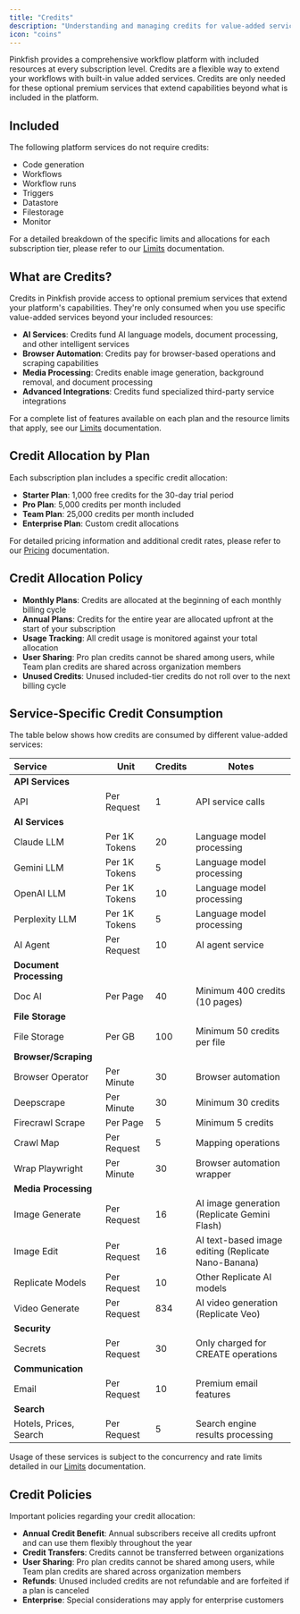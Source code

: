 ```yaml
---
title: "Credits"
description: "Understanding and managing credits for value-added services"
icon: "coins"
---
```


Pinkfish provides a comprehensive workflow platform with included resources at every subscription level. Credits are a flexible way to extend your workflows with built-in value added services. Credits are only needed for these optional premium services that extend capabilities beyond what is included in the platform.

## Included

The following platform services do not require credits:

- Code generation
- Workflows
- Workflow runs
- Triggers
- Datastore
- Filestorage
- Monitor

For a detailed breakdown of the specific limits and allocations for each subscription tier, please refer to our [Limits](/essentials/limits) documentation.

## What are Credits?

Credits in Pinkfish provide access to optional premium services that extend your platform's capabilities. They're only consumed when you use specific value-added services beyond your included resources:

- **AI Services**: Credits fund AI language models, document processing, and other intelligent services
- **Browser Automation**: Credits pay for browser-based operations and scraping capabilities
- **Media Processing**: Credits enable image generation, background removal, and document processing
- **Advanced Integrations**: Credits fund specialized third-party service integrations

For a complete list of features available on each plan and the resource limits that apply, see our [Limits](/essentials/limits) documentation.

## Credit Allocation by Plan

Each subscription plan includes a specific credit allocation:

- **Starter Plan**: 1,000 free credits for the 30-day trial period
- **Pro Plan**: 5,000 credits per month included
- **Team Plan**: 25,000 credits per month included
- **Enterprise Plan**: Custom credit allocations

For detailed pricing information and additional credit rates, please refer to our [Pricing](/essentials/pricing#additional-credit-pricing) documentation.

## Credit Allocation Policy

- **Monthly Plans**: Credits are allocated at the beginning of each monthly billing cycle
- **Annual Plans**: Credits for the entire year are allocated upfront at the start of your subscription
- **Usage Tracking**: All credit usage is monitored against your total allocation
- **User Sharing**: Pro plan credits cannot be shared among users, while Team plan credits are shared across organization members
- **Unused Credits**: Unused included-tier credits do not roll over to the next billing cycle

## Service-Specific Credit Consumption

The table below shows how credits are consumed by different value-added services:

| Service                 | Unit          | Credits | Notes                              |
| :---------------------- | ------------- | ------- | ---------------------------------- |
| **API Services**        |               |         |                                    |
| API                     | Per Request   | 1       | API service calls                  |
| **AI Services**         |               |         |                                    |
| Claude LLM              | Per 1K Tokens | 20      | Language model processing          |
| Gemini LLM              | Per 1K Tokens | 5       | Language model processing          |
| OpenAI LLM              | Per 1K Tokens | 10      | Language model processing          |
| Perplexity LLM          | Per 1K Tokens | 5       | Language model processing          |
| AI Agent                | Per Request   | 10      | AI agent service                   |
| **Document Processing** |               |         |                                    |
| Doc AI                  | Per Page      | 40      | Minimum 400 credits (10 pages)     |
| **File Storage**        |               |         |                                    |
| File Storage            | Per GB        | 100     | Minimum 50 credits per file        |
| **Browser/Scraping**    |               |         |                                    |
| Browser Operator        | Per Minute    | 30      | Browser automation                 |
| Deepscrape              | Per Minute    | 30      | Minimum 30 credits                 |
| Firecrawl Scrape        | Per Page      | 5       | Minimum 5 credits                  |
| Crawl Map               | Per Request   | 5       | Mapping operations                 |
| Wrap Playwright         | Per Minute    | 30      | Browser automation wrapper         |
| **Media Processing**    |               |         |                                    |
| Image Generate          | Per Request   | 16      | AI image generation (Replicate Gemini Flash)      |
| Image Edit              | Per Request   | 16      | AI text-based image editing (Replicate Nano-Banana) |
| Replicate Models        | Per Request   | 10      | Other Replicate AI models          |
| Video Generate          | Per Request   | 834     | AI video generation (Replicate Veo)               |
| **Security**            |               |         |                                    |
| Secrets                 | Per Request   | 30      | Only charged for CREATE operations |
| **Communication**       |               |         |                                    |
| Email                   | Per Request   | 10      | Premium email features             |
| **Search**              |               |         |                                    |
| Hotels, Prices, Search  | Per Request   | 5       | Search engine results processing   |

Usage of these services is subject to the concurrency and rate limits detailed in our [Limits](/essentials/limits) documentation.

## Credit Policies

Important policies regarding your credit allocation:

- **Annual Credit Benefit**: Annual subscribers receive all credits upfront and can use them flexibly throughout the year
- **Credit Transfers**: Credits cannot be transferred between organizations
- **User Sharing**: Pro plan credits cannot be shared among users, while Team plan credits are shared across organization members
- **Refunds**: Unused included credits are not refundable and are forfeited if a plan is canceled
- **Enterprise**: Special considerations may apply for enterprise customers
